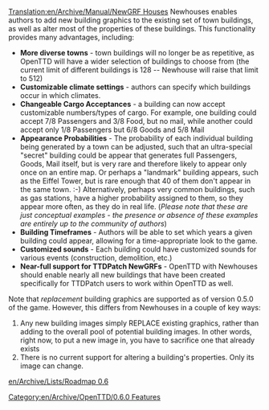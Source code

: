 [[Translation:en/Archive/Manual/NewGRF Houses]]
{{en/FutureFeature}}
Newhouses enables authors to add new building graphics to the existing set of town buildings, as well as alter most of the properties of these buildings.  This functionality provides many advantages, including:
*'''More diverse towns''' - town buildings will no longer be as repetitive, as OpenTTD will have a wider selection of buildings to choose from (the current limit of different buildings is 128 -- Newhouse will raise that limit to 512)
*'''Customizable climate settings''' - authors can specify which buildings occur in which climates.
*'''Changeable Cargo Acceptances''' - a building can now accept customizable numbers/types of cargo.  For example, one building could accept 7/8 Passengers and 3/8 Food, but no mail, while another could accept only 1/8 Passengers but 6/8 Goods and 5/8 Mail
*'''Appearance Probabilities''' - The probability of each individual building being generated by a town can be adjusted, such that an ultra-special "secret" building could be appear that generates full Passengers, Goods, Mail itself, but is very rare and therefore likely to appear only once on an entire map.  Or perhaps a "landmark" building appears, such as the Eiffel Tower, but is rare enough that 40 of them don't appear in the same town. :-)  Alternatively, perhaps very common buildings, such as gas stations, have a higher probability assigned to them, so they appear more often, as they do in real life. (''Please note that these are just conceptual examples - the presence or absence of these examples are entirely up to the community of authors'')
*'''Building Timeframes''' - Authors will be able to set which years a given building could appear, allowing for a time-appropriate look to the game.
*'''Customized sounds''' - Each building could have customized sounds for various events (construction, demolition, etc.)
*'''Near-full support for TTDPatch NewGRFs''' - OpenTTD with Newhouses should enable nearly all new buildings that have been created specifically for TTDPatch users to work within OpenTTD as well.


Note that ''replacement'' building graphics are supported as of version 0.5.0 of the game.  However, this differs from Newhouses in a couple of key ways:
#Any new building images simply REPLACE existing graphics, rather than adding to the overall pool of potential building images.  In other words, right now, to put a new image in, you have to sacrifice one that already exists
#There is no current support for altering a building's properties.  Only its image can change.

[[en/Archive/Lists/Roadmap 0.6]]

[[Category:en/Archive/OpenTTD/0.6.0 Features]]